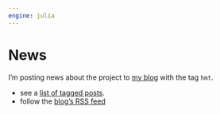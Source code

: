 ```yaml
---
engine: julia
---
```


# News

I’m posting news about the project to [my blog](https://neelsmith.quarto.pub/posts.html) with the tag `hmt`.

- see a [list of tagged posts](https://neelsmith.quarto.pub/posts.html#category=hmt).
- follow the [blog's RSS feed <i class="bi bi-rss"></i>](https://neelsmith.quarto.pub/updates.xml)